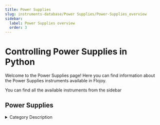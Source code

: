 ```yaml
---
title: Power Supplies
slug: instruments-database/Power Supplies/Power-Supplies_overview
sidebar:
  label: Power Supplies overview
  order: 3
---
```


# Controlling Power Supplies in Python

Welcome to the Power Supplies page! Here you can find information about the Power Supplies instruments available in Flojoy.

You can find all the available instruments from the sidebar



## Power Supplies

<details> 
<summary>Category Description</summary> 
A power supply is an electrical device that supplies electric power to an electrical load. The main purpose of a power supply is to convert electric current from a source to the correct voltage, current, and frequency to power the load. As a result, power supplies are sometimes referred to as electric power converters. Some power supplies are separate standalone pieces of equipment, while others are built into the load appliances that they power.
</details> 

<div className="flex flex-wrap">

<InstrumentThumbnail 
    path='Power Supplies/qutech/d5a'
    img='https://res.cloudinary.com/dhopxs1y3/image/upload/v1691782421/Instruments/Power%20Supplies/D5a/D5a.png'
    label='D5a'    
/>

<InstrumentThumbnail 
    path='Power Supplies/rohdeschwarz/hmc-8041'
    img='https://res.cloudinary.com/dhopxs1y3/image/upload/v1691782431/Instruments/Power%20Supplies/HMC-8041/HMC-8041.jpg'
    label='HMC 8041'    
/>

<InstrumentThumbnail 
    path='Power Supplies/aimtti/pl303qmd-p'
    img='https://res.cloudinary.com/dhopxs1y3/image/upload/v1691782432/Instruments/Power%20Supplies/PL303QMD-P/PL303QMD-P.jpg'
    label='PL303QMD-P'    
/>

<InstrumentThumbnail 
    path='Power Supplies/yokogawa/yokogawa-7651'
    img='https://res.cloudinary.com/dhopxs1y3/image/upload/v1691782436/Instruments/Power%20Supplies/Yokogawa-7651/Yokogawa-7651.jpg'
    label='Yokogawa 7651'    
/>

<InstrumentThumbnail 
    path='Power Supplies/keithley/keithley-2604b'
    img='https://res.cloudinary.com/dhopxs1y3/image/upload/v1691782437/Instruments/Power%20Supplies/Keithley-2604B/Keithley-2604B.webp'
    label='Keithley 2604B'    
/>

<InstrumentThumbnail 
    path='Power Supplies/keithley/keithley-buffer'
    img='https://res.cloudinary.com/dhopxs1y3/image/upload/v1692380380/Instruments/Power%20Supplies/Keithley-Buffer/file.png'
    label='Keithley Buffer'    
/>

<InstrumentThumbnail 
    path='Power Supplies/keithley/keithley-6430'
    img='https://res.cloudinary.com/dhopxs1y3/image/upload/v1691782449/Instruments/Multimeters/Keithley-6430/Keithley-6430.webp'
    label='Keithley 6430'    
/>

<InstrumentThumbnail 
    path='Power Supplies/rohdeschwarz/hmc-8043'
    img='https://res.cloudinary.com/dhopxs1y3/image/upload/v1691782462/Instruments/Power%20Supplies/HMC-8043/HMC-8043.jpg'
    label='HMC 8043'    
/>

<InstrumentThumbnail 
    path='Power Supplies/rohdes-and-schwarz/hmp-4040'
    img='https://res.cloudinary.com/dhopxs1y3/image/upload/v1691782700/Instruments/Power%20Supplies/HMP-4040/HMP-4040.jpg'
    label='HMP 4040'    
/>

<InstrumentThumbnail 
    path='Power Supplies/yokogawa/yokogawa-7651'
    img='https://res.cloudinary.com/dhopxs1y3/image/upload/v1691782436/Instruments/Power%20Supplies/Yokogawa-7651/Yokogawa-7651.jpg'
    label='Yokogawa 7651'    
/>

<InstrumentThumbnail 
    path='Power Supplies/keithley/keithley-2306'
    img='https://res.cloudinary.com/dhopxs1y3/image/upload/v1691782472/Instruments/Power%20Supplies/Keithley-2306/Keithley-2306.webp'
    label='Keithley 2306'    
/>

<InstrumentThumbnail 
    path='Power Supplies/danfysik/system-8500-model-854'
    img='https://res.cloudinary.com/dhopxs1y3/image/upload/v1691782474/Instruments/Power%20Supplies/SYSTEM-8500---Model-854/SYSTEM-8500---Model-854.jpg'
    label='SYSTEM 8500-Model 854'    
/>

<InstrumentThumbnail 
    path='Power Supplies/keithley/keithley-2635b'
    img='https://res.cloudinary.com/dhopxs1y3/image/upload/v1691782477/Instruments/Power%20Supplies/Keithley-2635B/Keithley-2635B.webp'
    label='Keithley 2635B'    
/>

<InstrumentThumbnail 
    path='Power Supplies/delta-elektronika/sm-70-45d'
    img='https://res.cloudinary.com/dhopxs1y3/image/upload/v1691782486/Instruments/Power%20Supplies/SM-70-45D/SM-70-45D.jpg'
    label='SM 70-45D'    
/>

<InstrumentThumbnail 
    path='Power Supplies/qdevil/qdac-2-array'
    img='https://res.cloudinary.com/dhopxs1y3/image/upload/v1691782488/Instruments/Digital-Analog%20Converter/Qdac-2/Qdac-2.jpg'
    label='Qdac 2'    
/>

<InstrumentThumbnail 
    path='Power Supplies/aimtti/pl068-p'
    img='https://res.cloudinary.com/dhopxs1y3/image/upload/v1691782490/Instruments/Power%20Supplies/PL068-P/PL068-P.jpg'
    label='PL068-P'    
/>

<InstrumentThumbnail 
    path='Power Supplies/keithley/keithley-2400'
    img='https://res.cloudinary.com/dhopxs1y3/image/upload/v1691782492/Instruments/Power%20Supplies/Keithley-2400/Keithley-2400.webp'
    label='Keithley 2400'    
/>

<InstrumentThumbnail 
    path='Power Supplies/keysight/keysight-m960xa-series'
    img='https://res.cloudinary.com/dhopxs1y3/image/upload/v1691782494/Instruments/Power%20Supplies/Keysight-M960XA-Series/Keysight-M960XA-Series.png'
    label='Keysight M960XA-Series'    
/>

<InstrumentThumbnail 
    path='Power Supplies/razorbill/razorbill-rp100'
    img='https://res.cloudinary.com/dhopxs1y3/image/upload/v1691782506/Instruments/Power%20Supplies/Razorbill-RP100/Razorbill-RP100.jpg'
    label='Razorbill RP100'    
/>

<InstrumentThumbnail 
    path='Power Supplies/keithley/keithley-2600'
    img='https://res.cloudinary.com/dhopxs1y3/image/upload/v1691782732/Instruments/Power%20Supplies/Keithley-2600/Keithley-2600.jpg'
    label='Keithley 2600'    
/>

<InstrumentThumbnail 
    path='Power Supplies/keithley/keithley-2400'
    img='https://res.cloudinary.com/dhopxs1y3/image/upload/v1691782492/Instruments/Power%20Supplies/Keithley-2400/Keithley-2400.webp'
    label='Keithley 2400'    
/>

<InstrumentThumbnail 
    path='Power Supplies/keysight/keysight-b2962a'
    img='https://res.cloudinary.com/dhopxs1y3/image/upload/v1691782524/Instruments/Power%20Supplies/Keysight-B2962A/Keysight-B2962A.jpg'
    label='Keysight B2962A'    
/>

<InstrumentThumbnail 
    path='Power Supplies/keysight/keysight-m960x-defs'
    img='https://res.cloudinary.com/dhopxs1y3/image/upload/v1691782538/Instruments/Power%20Supplies/Keysight-M960x-defs/Keysight-M960x-defs.png'
    label='Keysight M960x defs'    
/>

<InstrumentThumbnail 
    path='Power Supplies/rohdeschwarz/hmc-8042'
    img='https://res.cloudinary.com/dhopxs1y3/image/upload/v1691782545/Instruments/Power%20Supplies/HMC-8042/HMC-8042.jpg'
    label='HMC 8042'    
/>

<InstrumentThumbnail 
    path='Power Supplies/qdevil/qdac-1'
    img='https://res.cloudinary.com/dhopxs1y3/image/upload/v1691782554/Instruments/Digital-Analog%20Converter/Qdac-1/Qdac-1.png'
    label='Qdac 1'    
/>

<InstrumentThumbnail 
    path='Power Supplies/siglent-technologies/spd1305x-power-supply'
    img='https://res.cloudinary.com/dhopxs1y3/image/upload/v1691782556/Instruments/Power%20Supplies/SPD1305X-Power-Supply/SPD1305X-Power-Supply.jpg'
    label='SPD1305X Power Supply'    
/>

<InstrumentThumbnail 
    path='Power Supplies/qdevil/qdac-2'
    img='https://res.cloudinary.com/dhopxs1y3/image/upload/v1691782564/Instruments/Digital-Analog%20Converter/Qdac-2-Array/Qdac-2-Array.jpg'
    label='Qdac 2 Array'    
/>

<InstrumentThumbnail 
    path='Power Supplies/keithley/keithley-2611b'
    img='https://res.cloudinary.com/dhopxs1y3/image/upload/v1691782565/Instruments/Power%20Supplies/Keithley-2611B/Keithley-2611B.webp'
    label='Keithley 2611B'    
/>

<InstrumentThumbnail 
    path='Power Supplies/rohdeschwarz/hmp-2020'
    img='https://res.cloudinary.com/dhopxs1y3/image/upload/v1691782566/Instruments/Power%20Supplies/HMP-2020/HMP-2020.jpg'
    label='HMP 2020'    
/>

<InstrumentThumbnail 
    path='Power Supplies/hp/keysight-e3631a'
    img='https://res.cloudinary.com/dhopxs1y3/image/upload/v1691782569/Instruments/Power%20Supplies/Keysight-E3631A/Keysight-E3631A.png'
    label='Keysight E3631A'    
/>

<InstrumentThumbnail 
    path='Power Supplies/oxford-instruments/mercuryips'
    img='https://res.cloudinary.com/dhopxs1y3/image/upload/v1691782570/Instruments/Power%20Supplies/MercuryiPS/MercuryiPS.png'
    label='MercuryiPS'    
/>

<InstrumentThumbnail 
    path='Power Supplies/thorlabs/lcc25'
    img='https://res.cloudinary.com/dhopxs1y3/image/upload/v1691782574/Instruments/Power%20Supplies/LCC25/LCC25.jpg'
    label='LCC25'    
/>

<InstrumentThumbnail 
    path='Power Supplies/keithley/keithley-2450'
    img='https://res.cloudinary.com/dhopxs1y3/image/upload/v1691782527/Instruments/Power%20Supplies/Keithley-2450/Keithley-2450.png'
    label='Keithley 2450'    
/>

<InstrumentThumbnail 
    path='Power Supplies/keithley/keithley-2602a'
    img='https://res.cloudinary.com/dhopxs1y3/image/upload/v1691782585/Instruments/Power%20Supplies/Keithley-2602A/Keithley-2602A.jpg'
    label='Keithley 2602A'    
/>

<InstrumentThumbnail 
    path='Power Supplies/keithley/keithley-2634b'
    img='https://res.cloudinary.com/dhopxs1y3/image/upload/v1691782597/Instruments/Power%20Supplies/Keithley-2634B/Keithley-2634B.webp'
    label='Keithley 2634B'    
/>

<InstrumentThumbnail 
    path='Power Supplies/aimtti/pl303-p'
    img='https://res.cloudinary.com/dhopxs1y3/image/upload/v1691782606/Instruments/Power%20Supplies/PL303-P/PL303-P.jpg'
    label='PL303-P'    
/>

<InstrumentThumbnail 
    path='Power Supplies/rigol/rigol-dp831'
    img='https://res.cloudinary.com/dhopxs1y3/image/upload/v1691782610/Instruments/Power%20Supplies/Rigol-DP831/Rigol-DP831.jpg'
    label='Rigol DP831'    
/>

<InstrumentThumbnail 
    path='Power Supplies/keithley/keithley-2602b'
    img='https://res.cloudinary.com/dhopxs1y3/image/upload/v1691782616/Instruments/Power%20Supplies/Keithley-2602B/Keithley-2602B.webp'
    label='Keithley 2602B'    
/>

<InstrumentThumbnail 
    path='Power Supplies/aimtti/pl601-p'
    img='https://res.cloudinary.com/dhopxs1y3/image/upload/v1691782624/Instruments/Power%20Supplies/PL601-P/PL601-P.jpg'
    label='PL601-P'    
/>

<InstrumentThumbnail 
    path='Power Supplies/american-magnetics/ami-430'
    img='https://res.cloudinary.com/dhopxs1y3/image/upload/v1691782624/Instruments/Power%20Supplies/AMI-430/AMI-430.jpg'
    label='AMI 430'    
/>

<InstrumentThumbnail 
    path='Power Supplies/glassman/fj-series'
    img='https://res.cloudinary.com/dhopxs1y3/image/upload/v1691782626/Instruments/Power%20Supplies/FJ-Series/FJ-Series.webp'
    label='FJ Series'    
/>

<InstrumentThumbnail 
    path='Power Supplies/rigol/rigol-dp821'
    img='https://res.cloudinary.com/dhopxs1y3/image/upload/v1691782634/Instruments/Power%20Supplies/Rigol-DP821/Rigol-DP821.jpg'
    label='Rigol DP821'    
/>

<InstrumentThumbnail 
    path='Power Supplies/qdev/qdac'
    img='https://res.cloudinary.com/dhopxs1y3/image/upload/v1691782644/Instruments/Digital-Analog%20Converter/QDAC/QDAC.png'
    label='QDAC'    
/>

<InstrumentThumbnail 
    path='Power Supplies/keithley/keithley-2612b'
    img='https://res.cloudinary.com/dhopxs1y3/image/upload/v1691782646/Instruments/Power%20Supplies/Keithley-2612B/Keithley-2612B.webp'
    label='Keithley 2612B'    
/>

<InstrumentThumbnail 
    path='Power Supplies/aimtti/pl303qmt-p'
    img='https://res.cloudinary.com/dhopxs1y3/image/upload/v1691782432/Instruments/Power%20Supplies/PL303QMD-P/PL303QMD-P.jpg'
    label='PL303QMT-P'    
/>

<InstrumentThumbnail 
    path='Power Supplies/stanford-research/sim928'
    img='https://res.cloudinary.com/dhopxs1y3/image/upload/v1691782666/Instruments/Power%20Supplies/SIM-928/SIM-928.jpg'
    label='SIM928'    
/>

<InstrumentThumbnail 
    path='Power Supplies/keithley/keithley-2601b'
    img='https://res.cloudinary.com/dhopxs1y3/image/upload/v1691782670/Instruments/Power%20Supplies/Keithley-2601B/Keithley-2601B.webp'
    label='Keithley 2601B'    
/>

<InstrumentThumbnail 
    path='Power Supplies/keithley/keithley-6220'
    img='https://res.cloudinary.com/dhopxs1y3/image/upload/v1691782676/Instruments/Power%20Supplies/Keithley-6220/Keithley-6220.jpg'
    label='Keithley 6220'    
/>

<InstrumentThumbnail 
    path='Power Supplies/keysight/keysight-n5767a'
    img='https://res.cloudinary.com/dhopxs1y3/image/upload/v1691782680/Instruments/Power%20Supplies/Keysight-N5767A/Keysight-N5767A.webp'
    label='Keysight N5767A'    
/>

<InstrumentThumbnail 
    path='Power Supplies/aimtti/ql335-p'
    img='https://res.cloudinary.com/dhopxs1y3/image/upload/v1691782684/Instruments/Power%20Supplies/QL335-P/QL335-P.jpg'
    label='QL335-P'    
/>

<InstrumentThumbnail 
    path='Power Supplies/keithley/keithley-2450'
    img='https://res.cloudinary.com/dhopxs1y3/image/upload/v1691782527/Instruments/Power%20Supplies/Keithley-2450/Keithley-2450.png'
    label='Keithley 2450'    
/>

<InstrumentThumbnail 
    path='Power Supplies/keysight/keysight-n6705b'
    img='https://res.cloudinary.com/dhopxs1y3/image/upload/v1691782689/Instruments/Power%20Supplies/Keysight-N6705B/Keysight-N6705B.png'
    label='Keysight N6705B'    
/>

<InstrumentThumbnail 
    path='Power Supplies/keithley/keithley-2260b'
    img='https://res.cloudinary.com/dhopxs1y3/image/upload/v1691782695/Instruments/Power%20Supplies/Keithley-2260B/Keithley-2260B.webp'
    label='Keithley 2260B'    
/>

<InstrumentThumbnail 
    path='Power Supplies/keithley/keithley-2636b'
    img='https://res.cloudinary.com/dhopxs1y3/image/upload/v1691782699/Instruments/Power%20Supplies/Keithley-2636B/Keithley-2636B.webp'
    label='Keithley 2636B'    
/>

<InstrumentThumbnail 
    path='Power Supplies/stahl/power-supply-series-8510'
    img=''
    label='Power Supply Series 8510'    
/>

<InstrumentThumbnail 
    path='Power Supplies/rohdes-and-schwarz/hmp-4040'
    img='https://res.cloudinary.com/dhopxs1y3/image/upload/v1691782700/Instruments/Power%20Supplies/HMP-4040/HMP-4040.jpg'
    label='HMP 4040'    
/>

<InstrumentThumbnail 
    path='Power Supplies/keithley/keithley-2614b'
    img='https://res.cloudinary.com/dhopxs1y3/image/upload/v1691782701/Instruments/Power%20Supplies/Keithley-2614B/Keithley-2614B.webp'
    label='Keithley 2614B'    
/>

<InstrumentThumbnail 
    path='Power Supplies/keysight/keysight-e36313a'
    img='https://res.cloudinary.com/dhopxs1y3/image/upload/v1691782704/Instruments/Power%20Supplies/Keysight-E36313A/Keysight-E36313A.jpg'
    label='Keysight E36313A'    
/>

<InstrumentThumbnail 
    path='Power Supplies/yokogawa/yokogawa-gs-200'
    img='https://res.cloudinary.com/dhopxs1y3/image/upload/v1691782709/Instruments/Power%20Supplies/Yokogawa-GS-200/Yokogawa-GS-200.jpg'
    label='Yokogawa GS 200'    
/>

<InstrumentThumbnail 
    path='Power Supplies/rohdeschwarz/hmp-2030'
    img='https://res.cloudinary.com/dhopxs1y3/image/upload/v1691782712/Instruments/Power%20Supplies/HMP-2030/HMP-2030.jpg'
    label='HMP 2030'    
/>

<InstrumentThumbnail 
    path='Power Supplies/keithley/keithley-6221'
    img='https://res.cloudinary.com/dhopxs1y3/image/upload/v1691782550/Instruments/Power%20Supplies/Keithley-6221/Keithley-6221.webp'
    label='Keithley 6221'    
/>

<InstrumentThumbnail 
    path='Power Supplies/aviosys/ip-power-9258-s'
    img='https://res.cloudinary.com/dhopxs1y3/image/upload/v1691782718/Instruments/Power%20Supplies/IP-Power-9258-S/IP-Power-9258-S.png'
    label='IP Power 9258 S'    
/>

<InstrumentThumbnail 
    path='Power Supplies/rigol/rigol-dp832'
    img='https://res.cloudinary.com/dhopxs1y3/image/upload/v1691782725/Instruments/Power%20Supplies/Rigol-DP832/Rigol-DP832.jpg'
    label='Rigol DP832'    
/>

<InstrumentThumbnail 
    path='Power Supplies/oxford-instruments/ips-120'
    img='https://res.cloudinary.com/dhopxs1y3/image/upload/v1691782768/Instruments/Power%20Supplies/IPS-120-10/IPS-120-10.jpg'
    label='IPS 120'    
/>

<InstrumentThumbnail 
    path='Power Supplies/keithley/keithley-2600'
    img='https://res.cloudinary.com/dhopxs1y3/image/upload/v1691782732/Instruments/Power%20Supplies/Keithley-2600/Keithley-2600.jpg'
    label='Keithley 2600'    
/>

<InstrumentThumbnail 
    path='Power Supplies/yokogawa/yokogawa-gs-200'
    img='https://res.cloudinary.com/dhopxs1y3/image/upload/v1691782709/Instruments/Power%20Supplies/Yokogawa-GS-200/Yokogawa-GS-200.jpg'
    label='Yokogawa GS 200'    
/>

<InstrumentThumbnail 
    path='Power Supplies/qdev/qdac'
    img='https://res.cloudinary.com/dhopxs1y3/image/upload/v1691782644/Instruments/Digital-Analog%20Converter/QDAC/QDAC.png'
    label='QDAC Channels'    
/>

<InstrumentThumbnail 
    path='Power Supplies/rigol/rigol-dp8xx-series'
    img='https://res.cloudinary.com/dhopxs1y3/image/upload/v1691782754/Instruments/Power%20Supplies/Rigol-DP8xx-Series/Rigol-DP8xx-Series.jpg'
    label='Rigol DP8xx-Series'    
/>

<InstrumentThumbnail 
    path='Power Supplies/siglent-technologies/spd1168x-power-supply'
    img='https://res.cloudinary.com/dhopxs1y3/image/upload/v1691782760/Instruments/Power%20Supplies/SPD1168X-Power-Supply/SPD1168X-Power-Supply.jpg'
    label='SPD1168X Power Supply'    
/>

<InstrumentThumbnail 
    path='Power Supplies/aimtti/pl155-p'
    img='https://res.cloudinary.com/dhopxs1y3/image/upload/v1691782760/Instruments/Power%20Supplies/PL155-P/PL155-P.jpg'
    label='PL155-P'    
/>

<InstrumentThumbnail 
    path='Power Supplies/lakeshore/model-625'
    img='https://res.cloudinary.com/dhopxs1y3/image/upload/v1691782764/Instruments/Power%20Supplies/Model-625/Model-625.png'
    label='Model 625'    
/>

<InstrumentThumbnail 
    path='Power Supplies/rohdeschwarz/hmp-4030'
    img='https://res.cloudinary.com/dhopxs1y3/image/upload/v1691782767/Instruments/Power%20Supplies/HMP-4030/HMP-4030.jpg'
    label='HMP 4030'    
/>

<InstrumentThumbnail 
    path='Power Supplies/oxford-instruments/ips-120-10'
    img='https://res.cloudinary.com/dhopxs1y3/image/upload/v1691782768/Instruments/Power%20Supplies/IPS-120-10/IPS-120-10.jpg'
    label='IPS 120  10'    
/>

</div>